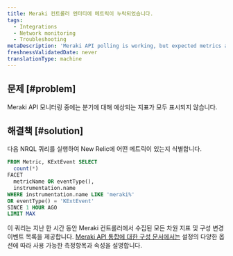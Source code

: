 ```yaml
---
title: Meraki 컨트롤러 엔터티에 메트릭이 누락되었습니다.
tags:
  - Integrations
  - Network monitoring
  - Troubleshooting
metaDescription: 'Meraki API polling is working, but expected metrics are missing.'
freshnessValidatedDate: never
translationType: machine
---
```


## 문제 [#problem]

Meraki API 모니터링 중에는 분기에 대해 예상되는 지표가 모두 표시되지 않습니다.

## 해결책 [#solution]

다음 NRQL 쿼리를 실행하여 New Relic에 어떤 메트릭이 있는지 식별합니다.

```sql
FROM Metric, KExtEvent SELECT
  count(*)
FACET
  metricName OR eventType(),
  instrumentation.name
WHERE instrumentation.name LIKE 'meraki%'
OR eventType() = 'KExtEvent'
SINCE 1 HOUR AGO
LIMIT MAX
```

이 쿼리는 지난 한 시간 동안 Meraki 컨트롤러에서 수집된 모든 차원 지표 및 구성 변경 이벤트 목록을 제공합니다. [Meraki API 통합에 대한 구성 문서에서는](/docs/network-performance-monitoring/advanced/advanced-config/#meraki) 설정의 다양한 옵션에 따라 사용 가능한 측정항목과 속성을 설명합니다.